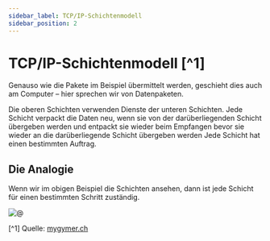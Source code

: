 ```yaml
---
sidebar_label: TCP/IP-Schichtenmodell
sidebar_position: 2
---
```



# TCP/IP-Schichtenmodell [^1]

Genauso wie die Pakete im Beispiel übermittelt werden, geschieht dies auch am Computer – hier sprechen wir von Datenpaketen.

Die oberen Schichten verwenden Dienste der unteren Schichten.
Jede Schicht verpackt die Daten neu, wenn sie von der darüberliegenden Schicht übergeben werden und entpackt sie wieder beim Empfangen bevor sie wieder an die darüberliegende Schicht übergeben werden
Jede Schicht hat einen bestimmten Auftrag.

<Stack />

## Die Analogie

Wenn wir im obigen Beispiel die Schichten ansehen, dann ist jede Schicht für einen bestimmten Schritt zuständig.

![@](./img/0b-schichtenmodell-analogie.png)


[^1] Quelle: [mygymer.ch](https://informatik.mygymer.ch/g23c/008.rechnernetze-kommunikation/02.tcp-ip.html)